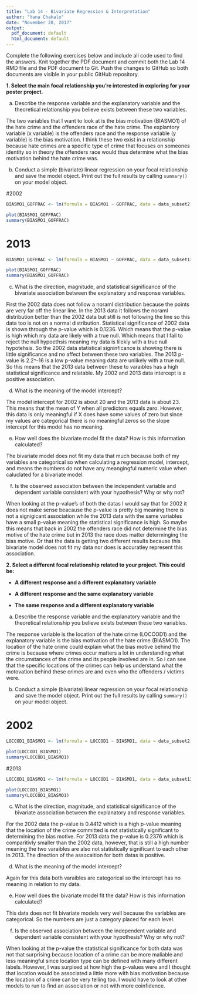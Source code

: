```yaml
---
title: "Lab 14 - Bivariate Regression & Interpretation"
author: "Yana Chakalo"
date: "November 28, 2017"
output:
  pdf_document: default
  html_document: default
---
```


Complete the following exercises below and include all code used to find the answers. Knit together the PDF document and commit both the Lab 14 RMD file and the PDF document to Git. Push the changes to GitHub so both documents are visible in your public GitHub repository.

**1. Select the main focal relationship you're interested in exploring for your poster project.**

  a. Describe the response variable and the explanatory variable and the theoretical relationship you believe exists between these two variables. 
  
The two variables that I want to look at is the bias motivation (BIASMO1) of the hate crime and the offenders race of the hate crime. The explantory variable (x variable) is the offenders race and the response variable (y variable) is the bias motivation. I think these two exist in a relationship because hate crimes are a specific type of crime that focuses on someones identity so in theory the offenders race would thus determine what the bias motivation behind the hate crime was.  
  

  
b. Conduct a simple (bivariate) linear regression on your focal relationship and save the model object. Print out the full results by calling `summary()` on your model object. 

#2002 

```r
BIASMO1_GOFFRAC <- lm(formula = BIASMO1 ~ GOFFRAC, data = data_subset2)

plot(BIASMO1_GOFFRAC)
summary(BIASMO1_GOFFRAC)
```
  
# 2013

```r
BIASMO1_GOFFRAC <- lm(formula = BIASMO1 ~ GOFFRAC, data = data_subset13)

plot(BIASMO1_GOFFRAC)
summary(BIASMO1_GOFFRAC)

```
  
c. What is the direction, magnitude, and statistical significance of the bivariate association between the explanatory and response variables. 

First the 2002 data does not follow a noraml distribution because the points are very far off the linear line. In the 2013 data it follows the noraml distribution better than the 2002 data but still is not following the line so this data too is not on a normal distribution. Statistical significance of 2002 data is shown through the p-value which is 0.1236. Which means that the p-value is high which my data are likely with a true null. Which means that I fail to reject the null hypoethsis meaning my data is lilekly with a true null hypotehsis. So the 2002 data statistical signinficance is showing there is little significance and no affect between these two variables. The 2013 p-value is 2.2^-16 is a low p-value meaning data are unlikely with a true null. So this means that the 2013 data between these to varaibles has a high statistical significance and relatable. My 2002 and 2013 data intercept is a positive association.    


d. What is the meaning of the model intercept?

The model intercept for 2002 is about 20 and the 2013 data is about 23. This means that the mean of Y when all predictors equals zero. However, this data is only meaningful if X does have some values of zero but since my values are categorical there is no meaningful zeros so the slope intercept for this model has no meaning.
  
  
e. How well does the bivariate model fit the data? How is this information calculated?
  
The bivariate model does not fit my data that much because both of my variables are categorical so when calculating a regression model, intercept, and means the numbers do not have any meangingful numeric value when caluclated for a bivariate model. 
  
f. Is the observed association between the independent variable and dependent variable consistent with your hypothesis? Why or why not?
  
When looking at the p-value's of both the datas I would say that for 2002 it does not make sense beacause the p-value is pretty big meaning there is not a signigicant association while the 2013 data with the same variables have a small p-value meaning the statistical significance is high. So maybe this means that back in 2002 the offenders race did not determine the bias motive of the hate crime but in 2013 the race does matter determinging the bias motive. Or that the data is getting two different results because this bivariate model does not fit my data nor does is accuratley represent this association.
  
**2. Select a different focal relationship related to your project. This could be:**

* **A different response and a different explanatory variable**

* **A different response and the same explanatory variable**

* **The same response and a different explanatory variable**

a. Describe the response variable and the explanatory variable and the theoretical relationship you believe exists between these two variables. 

The response variable is the location of the hate crime (LOCCOD1) and the explanatory variable is the bias motivation of the hate crime (BIASMO1). 
The location of the hate crime could explain what the bias motive behind the crime is because where crimes occur matters a lot in understanding what the circumstances of the crime and its people involved are in. So i can see that the specific locations of the crimes can help us understand what the motovation behind these crimes are and even who the offenders / victims were. 


  
b. Conduct a simple (bivariate) linear regression on your focal relationship and save the model object. Print out the full results by calling `summary()` on your model object. 
  
# 2002

```r
LOCCOD1_BIASMO1 <- lm(formula = LOCCOD1 ~ BIASMO1, data = data_subset2)

plot(LOCCOD1_BIASMO1)
summary(LOCCOD1_BIASMO1)

```
  

#2013

```r
LOCCOD1_BIASMO1 <- lm(formula = LOCCOD1 ~ BIASMO1, data = data_subset13)

plot(LOCCOD1_BIASMO1)
summary(LOCCOD1_BIASMO1)

```

c. What is the direction, magnitude, and statistical significance of the bivariate association between the explanatory and response variables. 

For the 2002 data the p-value is 0.4412 which is a high p-value meaning that the location of the crime committed is not statistically significant to determining the bias motive. For 2013 data the p-value is 0.2376 which is comparitivly smaller than the 2002 data, however, that is still a high number meaning the two varaibles are also not statistically significant to each other in 2013. The direction of the assocaition for both datas is positive. 
  

d. What is the meaning of the model intercept?
  
Again for this data both varaibles are categorical so the intercept has no meaning in relation to my data.

e. How well does the bivariate model fit the data? How is this information calculated?
  
This data does not fit bivariate models very well because the variables are categorical. So the numbers are just a category placed for each level.
  
  
f. Is the observed association between the independent variable and dependent variable consistent with your hypothesis? Why or why not?

When looking at the p-value the statistical significance for both data was not that surprising because location of a crime can be more maliable and less meaningful since location type can be defined with many different labels. However, I was surpised at how high the p-values were and I thought that location would be associated a little more with bias motivation because the location of a crime can be very telling too. I would have to look at other models to run to find an association or not with more coinfidence.



